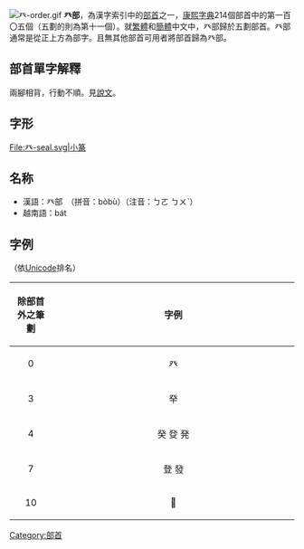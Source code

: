 [[File:癶-order.gif|thumb]]
'''癶部'''，為漢字索引中的[[部首|部首]]之一，[[康熙字典|康熙字典]]214個部首中的第一百〇五個（五劃的則為第十一個）。就[[繁體|繁體]]和[[簡體|簡體]]中文中，癶部歸於五劃部首。癶部通常是從正上方為部字。且無其他部首可用者將部首歸為癶部。

== 部首單字解釋 ==

兩腳相背，行動不順。見[[說文|說文]]。

== 字形 ==
<gallery>
File:癶-seal.svg|小篆
</gallery>

==名称==
* 漢語：癶部　（拼音：bòbù）（注音：ㄅㄛ ㄅㄨˋ）
* 越南語：bát

==字例==
（依[[Unicode|Unicode]]排名）
{| class="wikitable"
! align="center"width="15%"| 除部首外之筆劃
! align="center"width="85%"| 字例
|----
| 0 || 癶 
|----
| 3 ||  癷 
|----
| 4 ||  癸 癹 発 
|----
| 7 ||  登 發
|----
| 10 ||  𤼸
|}
{{康熙部首}}
[[Category:部首|Category:部首]]